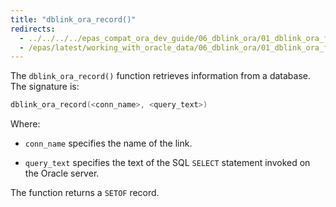 ```yaml
---
title: "dblink_ora_record()"
redirects:
  - ../../../../epas_compat_ora_dev_guide/06_dblink_ora/01_dblink_ora_functions_and_procedures/04_dblink_ora_record #generated for docs/epas/reorg-role-use-case-mode
  - /epas/latest/working_with_oracle_data/06_dblink_ora/01_dblink_ora_functions_and_procedures/04_dblink_ora_record/
---
```


<div id="dblink_ora_record" class="registered_link"></div>

The `dblink_ora_record()` function retrieves information from a database. The signature is:

```c
dblink_ora_record(<conn_name>, <query_text>)
```

Where:

-   `conn_name` specifies the name of the link.

-   `query_text` specifies the text of the SQL `SELECT` statement invoked on the Oracle server.

The function returns a `SETOF` record.
